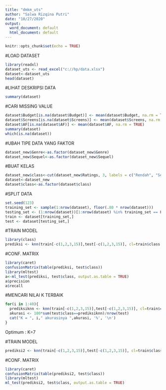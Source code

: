 ---
title: "dmkm_uts"
author: "Salwa Rizqina Putri"
date: "10/27/2020"
output:
  word_document: default
  html_document: default
---

```{r setup, include=FALSE}
knitr::opts_chunk$set(echo = TRUE)
```

#LOAD DATASET
```{r}
library(readxl)
dataset_uts <- read_excel("c://hp/data.xlsx")
dataset<-dataset_uts
head(dataset)
```
#LIHAT DESKRIPSI DATA
```{r}
summary(dataset)
```

#CARI MISSING VALUE
```{r}
dataset$Budget[is.na(dataset$Budget)] <- mean(dataset$Budget, na.rm = TRUE)
dataset$Screens[is.na(dataset$Screens)] <- mean(dataset$Screens, na.rm = TRUE)
dataset$AF[is.na(dataset$AF)] <- mean(dataset$AF, na.rm = TRUE)
summary(dataset)
which(is.na(dataset))
```

#UBAH TIPE DATA YANG FAKTOR
```{r}
dataset_new$Genre<-as.factor(dataset_new$Genre)
dataset_new$Sequel<-as.factor(dataset_new$Sequel)
```

#BUAT KELAS
```{r}
dataset_new$class<-cut(dataset_new$Ratings, 3, labels = c("Rendah", "Sedang", "Tinggi"))
dataset<-dataset_new
dataset$class<-as.factor(dataset$class)
```

#SPLIT DATA
```{r}
set.seed(123)
training_set <- sample(1:nrow(dataset), floor(.80 * nrow(dataset)))
testing_set <- (1:nrow(dataset))[1:nrow(dataset) %in% training_set == FALSE]
train <- dataset[training_set,]
test <- dataset[testing_set,]
```

#TRAIN MODEL
```{r}
library(class)
prediksi <- knn(train[-c(1,2,3,15)],test[-c(1,2,3,15)], cl=train$class, k=20)
```
#CONF. MATRIX
```{r}
library(caret)
confusionMatrix(table(prediksi, test$class))
library(mltest)
a<-ml_test(prediksi, test$class, output.as.table = TRUE)
a$precision
a$recall
```
#MENCARI NILAI K TERBAIK
```{r}
for(i in 1:40){
  prediksiknn <- knn(train[-c(1,2,3,15)],test[-c(1,2,3,15)], cl=train$class, k=i)
  akurasi <- 100*sum(test$class==prediksiknn)/nrow(test)
  cat("K = ", i," akurasinya ",akurasi, '%', '\n')
}
```
Optimum : K=7

#TRAIN MODEL
```{r}
prediksi2 <- knn(train[-c(1,2,3,15)],test[-c(1,2,3,15)], cl=train$class, k=7)
```
#CONF. MATRIX
```{r}
library(caret)
confusionMatrix(table(prediksi2, test$class))
library(mltest)
ml_test(prediksi2, test$class, output.as.table = TRUE)
```
